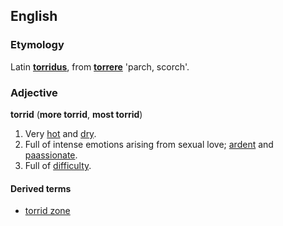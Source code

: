 ==English==
===Etymology===
Latin '''[[torridus]]''', from '''[[torrere]]''' 'parch, scorch'.

===Adjective===
'''torrid''' ('''more torrid''', '''most torrid''')
# Very [[hot]] and [[dry]].
# Full of intense emotions arising from sexual love; [[ardent]] and [[paassionate]].
# Full of [[difficulty]].

====Derived terms====
*[[torrid zone]]